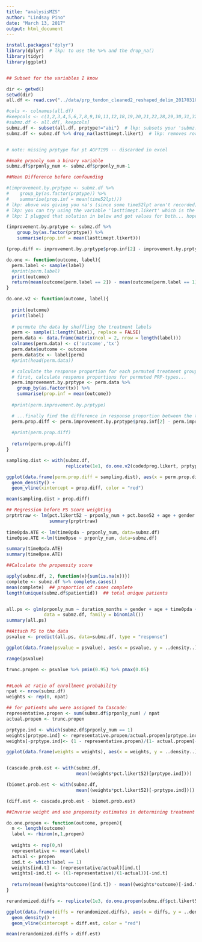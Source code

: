 ```yaml
---
title: "analysisMZS"
author: "Lindsay Pino"
date: "March 13, 2017"
output: html_document
---
```


```r
install.packages("dplyr")
library(dplyr)  # lkp: to use the %>% and the drop_na()
library(tidyr)
library(ggplot)


## Subset for the variables I know

dir <- getwd()
setwd(dir)
all.df <- read.csv("../data/prp_tendon_cleaned2_reshaped_delim_20170310.csv")  # data frame cleaned and 'normalized' in excel

#cols <- colnames(all.df)
#keepcols <- c(1,2,3,4,5,6,7,8,9,10,11,12,18,19,20,21,22,28,29,30,31,32,33,34,36,37,38,40,41,42,43,44,45,46,49,50,52,53,55,56,57,58,59,71,72,73,74,75,80,81,82,83,84)
#submz.df <- all.df[, keepcols]
submz.df <- subset(all.df, prptype!="abi")  # lkp: subsets your 'submz.df' data to remove the "abi" prptype
submz.df <- submz.df %>% drop_na(lasttimept.likert)  # lkp: removes rows that are NA for the last time point (ie they didn't have any time points)


# note: missing prptype for pt AGFT199 -- discarded in excel

##make prponly_num a binary variable
submz.df$prponly_num <- submz.df$prponly_num-1 

##Mean Difference before confounding

#(improvement.by.prptype <- submz.df %>% 
#    group_by(as.factor(prptype)) %>% 
#    summarise(prop.inf = mean(time52lpt)))  
# lkp: above was giving you na's (since some time52lpt aren't recorded) 
# lkp: you can try using the variable 'lasttimept.likert' which is the likert value at the patient's last record
# lkp: I plugged that solution in below and got values for both... hope this helps!! <3 

(improvement.by.prptype <- submz.df %>% 
    group_by(as.factor(prptype)) %>% 
    summarise(prop.inf = mean(lasttimept.likert)))

(prop.diff <- improvement.by.prptype$prop.inf[2] - improvement.by.prptype$prop.inf[1]) # lkp: R is stupid, it's base 1

do.one <- function(outcome, label){
  perm.label <- sample(label)
  #print(perm.label)
  print(outcome)
  return(mean(outcome[perm.label == 2]) - mean(outcome[perm.label == 1])) # lkp: stupid R
}
```

```r

do.one.v2 <- function(outcome, label){
  
  print(outcome)
  print(label)
  
  # permute the data by shuffling the treatment labels
  perm <- sample(1:length(label), replace = FALSE)
  perm.data <- data.frame(matrix(ncol = 2, nrow = length(label)))
  colnames(perm.data) <- c('outcome','tx')
  perm.data$outcome <- outcome
  perm.data$tx <- label[perm]
  #print(head(perm.data))

  # calculate the response proportion for each permuted treatment group
  # first, calculate response proportions for permuted PRP-types...
  perm.improvement.by.prptype <- perm.data %>% 
    group_by(as.factor(tx)) %>% 
    summarise(prop.inf = mean(outcome))
  
  #print(perm.improvement.by.prptype)

  # ...finally find the difference in response proportion between the two PRP groups
  perm.prop.diff <- perm.improvement.by.prptype$prop.inf[2] - perm.improvement.by.prptype$prop.inf[1]
  
  #print(perm.prop.diff)
  
  return(perm.prop.diff)
}

sampling.dist <- with(submz.df,
                      replicate(1e1, do.one.v2(codedprog.likert, prptype)))

ggplot(data.frame(perm.prop.diff = sampling.dist), aes(x = perm.prop.diff, y=..density..)) +
  geom_density() + 
  geom_vline(xintercept = prop.diff, color = "red")

mean(sampling.dist > prop.diff)
```

```r
## Regression before PS Score weighting
prptrtraw <- lm(pct.likert52 ~ prponly_num + pct.base52 + age + gender + duration_months + dxcode + time52pda + time52pse, data = submz.df)
                summary(prptrtraw)
                
time0pda.ATE <- lm(time0pda ~ prponly_num, data=submz.df)
time0pse.ATE <-lm(time0pse ~ prponly_num, data=submz.df)

summary(time0pda.ATE)
summary(time0pse.ATE)

##Calculate the propensity score

apply(submz.df, 2, function(x){sum(is.na(x))}) 
complete <- submz.df %>% complete.cases()
mean(complete)  ## proportion of cases complete
length(unique(submz.df$patientid))  ## total unique patients


all.ps <- glm(prponly_num ~ duration_months + gender + age + time0pda + time0pse + time0 + dxcode,
              data = submz.df, family = binomial())
summary(all.ps)

##Attach PS to the data
psvalue <- predict(all.ps, data=submz.df, type = "response")

ggplot(data.frame(psvalue = psvalue), aes(x = psvalue, y = ..density..)) + geom_histogram()

range(psvalue)

trunc.propen <- psvalue %>% pmin(0.95) %>% pmax(0.05)


##Look at ratio of enrollment probability
npat <- nrow(submz.df)
weights <- rep(0, npat)

## for patients who were assigned to Cascade:
representative.propen <- sum(submz.df$prponly_num) / npat
actual.propen <- trunc.propen

prptype.ind <- which(submz.df$prponly_num == 1)
weights[prptype.ind] <- representative.propen/actual.propen[prptype.ind]
weights[-prptype.ind]<- (1 - representative.propen)/(1- actual.propen[-prptype.ind])

ggplot(data.frame(weights = weights), aes(x = weights, y = ..density..)) + geom_histogram()


(cascade.prob.est <- with(submz.df,
                          mean((weights*pct.likert52)[prptype.ind])))

(biomet.prob.est <- with(submz.df,
                          mean((weights*pct.likert52)[-prptype.ind])))

(diff.est <- cascade.prob.est - biomet.prob.est)

##Inverse weight and use propensity estimates in determining treatment labels

do.one.propen <- function(outcome, propen){
  n <- length(outcome)
  label <- rbinom(n,1,propen)
  
  weights <- rep(0,n)  
  representative <- mean(label)
  actual <- propen
  ind.t <- which(label == 1)
  weights[ind.t] <- (representative/actual)[ind.t]
  weights[-ind.t] <- ((1-representative)/(1-actual))[-ind.t]
  
  return(mean((weights*outcome)[ind.t]) - mean((weights*outcome)[-ind.t]))
}

rerandomized.diffs <- replicate(1e3, do.one.propen(submz.df$pct.likert52, trunc.propen))

ggplot(data.frame(diffs = rerandomized.diffs), aes(x = diffs, y = ..density..)) +
  geom_density() + 
  geom_vline(xintercept = diff.est, color = "red")

mean(rerandomized.diffs > diff.est)

```